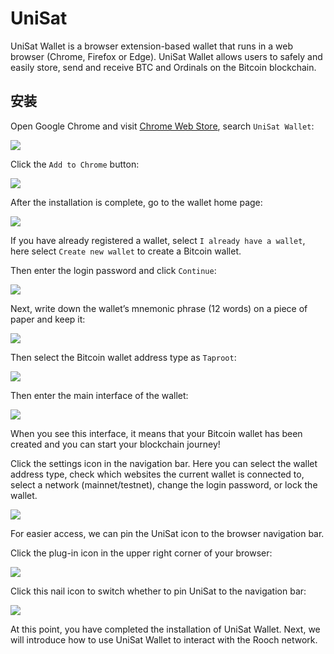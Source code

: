 # UniSat

UniSat Wallet is a browser extension-based wallet that runs in a web browser (Chrome, Firefox or Edge). UniSat Wallet allows users to safely and easily store, send and receive BTC and Ordinals on the Bitcoin blockchain.

## 安装

Open Google Chrome and visit [Chrome Web Store](https://chrome.google.com/webstore/category/extensions), search `UniSat Wallet`:

![](/docs/install-unisat-search.png)

Click the `Add to Chrome` button:

![](/docs/install-unisat-add.png)

After the installation is complete, go to the wallet home page:

![](/docs/install-unisat-complete.png)

If you have already registered a wallet, select `I already have a wallet`, here select `Create new wallet` to create a Bitcoin wallet.

Then enter the login password and click `Continue`:

![](/docs/install-unisat-login-passwd.png)

Next, write down the wallet’s mnemonic phrase (12 words) on a piece of paper and keep it:

![](/docs/install-unisat-show-phrase.png)

Then select the Bitcoin wallet address type as `Taproot`:

![](/docs/install-unisat-address-type.png)

Then enter the main interface of the wallet:

![](/docs/install-unisat-got-it.png)

When you see this interface, it means that your Bitcoin wallet has been created and you can start your blockchain journey!

Click the settings icon in the navigation bar. Here you can select the wallet address type, check which websites the current wallet is connected to, select a network (mainnet/testnet), change the login password, or lock the wallet.

![](/docs/install-unisat-setting.png)

For easier access, we can pin the UniSat icon to the browser navigation bar.

Click the plug-in icon in the upper right corner of your browser:

![](/docs/install-metamask-addon.png)

Click this nail icon to switch whether to pin UniSat to the navigation bar:

![](/docs/install-unisat-fixed.png)

At this point, you have completed the installation of UniSat Wallet. Next, we will introduce how to use UniSat Wallet to interact with the Rooch network.
